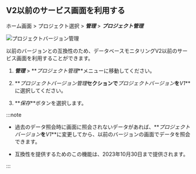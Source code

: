 ## V2以前のサービス画面を利用する

ホーム画面 > プロジェクト選択 > **_管理_** > **_プロジェクト管理_**

![プロジェクトバージョン管理](/img/db-v2-ver-management.png)

以前のバージョンとの互換性のため、データベースモニタリングV2以前のサービス画面を利用することができます。 

1.  **_管理_** > **_プロジェクト管理_**メニューに移動してください。

2.  **_プロジェクトバージョン管理_**セクションで**_プロジェクトバージョン_**を**_V1_**に選択してください。 

3.  **_保存_**ボタンを選択します。

:::note

-   過去のデータ照会時に画面に照会されないデータがあれば、**_プロジェクトバージョン_**を**_V1_**に変更してから、以前のバージョンの画面でデータを照会できます。

-   互換性を提供するためのこの機能は、2023年10月30日まで提供されます。

:::
